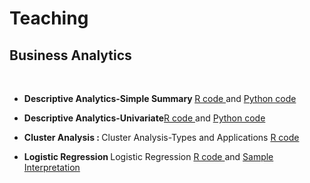 <h1>Teaching</h1>
<h2>Business Analytics</h2>
<p>&nbsp;</p>

<ul>
<li>
<p><strong>Descriptive Analytics-Simple Summary </strong> <a href="descriptive-r.html" target="_blank" rel="noopener">R code </a> and  <a href="descriptive-python.html" target="_blank" rel="noopener">Python code</a> </p>
</li>
</ul>

<ul>
<li>
<p><strong>Descriptive Analytics-Univariate</strong><a href="univariate-r.html" target="_blank" rel="noopener">R code </a> and  <a href="univariate-python.html" target="_blank" rel="noopener">Python code</a> </p>
</li>
</ul>

<ul>
<li>
<p><strong>Cluster Analysis : </strong> Cluster Analysis-Types and Applications <a href="cluster.html" target="_blank" rel="noopener">R code </a></p>
</li>
</ul>
<ul>
<li>
<p><strong>Logistic Regression </strong>Logistic Regression <a href="logistic.html" target="_blank" rel="noopener">R code </a> and  <a href="Logistic_Interpretation1.pdf" target="_blank" rel="noopener">Sample Interpretation</a> </p>
</li>
</ul>